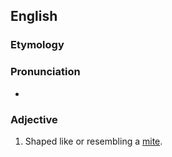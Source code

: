 ==English==

===Etymology===
{{etyl|NL.|en}} {{m|la|acarus||member of the former inclusive genus of mites}} {{suffix|en||oid|t2=likeness}}

===Pronunciation===
* {{a|US}} {{IPA|/ˈæk.ə.ˌɹɔɪd/|lang=en}}

===Adjective===
{{en-adj|?}}

# {{lb|en|biology|zoology}} Shaped like or resembling a [[mite]].